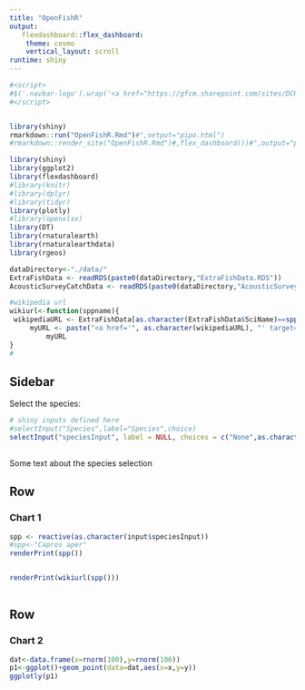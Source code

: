 ```yaml
---
title: "OpenFishR"
output: 
   flexdashboard::flex_dashboard:
    theme: cosmo 
    vertical_layout: scroll 
runtime: shiny
---
```


```r
#<script>
#$('.navbar-logo').wrap('<a href="https://gfcm.sharepoint.com/sites/DCRF/SitePages/Data\%20Quality.aspx">');
#</script>


library(shiny)
rmarkdown::run("OpenFishR.Rmd")#",oetput="pipo.html")
#rmarkdown::render_site("OpenFishR.Rmd")#,flex_dashboard())#",output="pipo.html")

```

```r
library(shiny)
library(ggplot2)
library(flexdashboard)
#library(knitr)
#library(dplyr)
#library(tidyr)
library(plotly)
#library(openxlsx)
library(DT)
library(rnaturalearth)
library(rnaturalearthdata)
library(rgeos)
```

```r
dataDirectory<-"./data/"
ExtraFishData <- readRDS(paste0(dataDirectory,"ExtraFishData.RDS"))
AcousticSurveyCatchData <- readRDS(paste0(dataDirectory,"AcousticSurveyCatchData.RDS"))
```
   
```r
#wikipedia url
wikiurl<-function(sppname){
 wikipediaURL <- ExtraFishData[as.character(ExtraFishData$SciName)==spp(),c("WikipediaPage")]
     myURL <- paste("<a href='", as.character(wikipediaURL), "' target='_blank'>", as.character(wikipediaURL), "</a>" , sep = "")
         myURL
}
#
```




Sidebar {.sidebar}
-------------------------------------

Select the species:
```r
# shiny inputs defined here
#selectInput("Species",label="Species",choice)
selectInput("speciesInput", label = NULL, choices = c("None",as.character(ExtraFishData$SciName)), selected = NULL)
  
```

Some text about the species selection
 

Row
----------------------------------------------------
    
### Chart 1
    
```r
spp <- reactive(as.character(input$speciesInput))
#spp<-"Capros aper"
renderPrint(spp())


renderPrint(wikiurl(spp()))
         

```
    
Row
----------------------------------------------------

### Chart 2

```r
dat<-data.frame(x=rnorm(100),y=rnorm(100))
p1<-ggplot()+geom_point(data=dat,aes(x=x,y=y))
ggplotly(p1)

```
